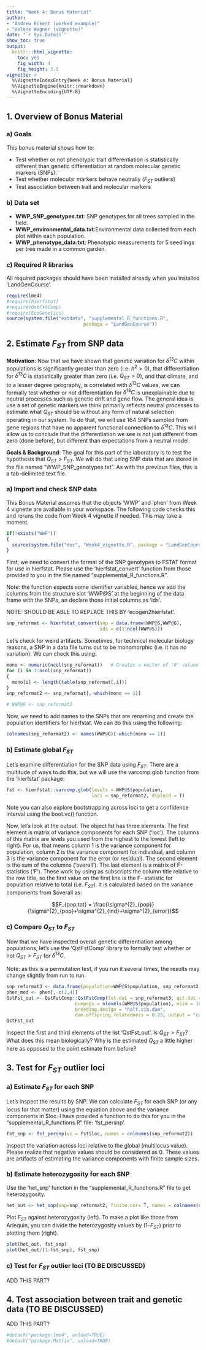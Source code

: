 ```yaml
---
title: "Week 4: Bonus Material"
author: 
- "Andrew Eckert (worked example)"
- "Helene Wagner (vignette)"
date: "`r Sys.Date()`"
show_toc: true
output:
  knitr:::html_vignette:
    toc: yes
    fig_width: 4 
    fig_height: 3.5
vignette: >
  %\VignetteIndexEntry{Week 4: Bonus Material}
  %\VignetteEngine{knitr::rmarkdown}
  %\VignetteEncoding{UTF-8}
---
```


## 1. Overview of Bonus Material

### a) Goals 

This bonus material shows how to:

- Test whether or not phenotypic trait differentiation is statistically different than genetic differentiation at random molecular genetic markers (SNPs).
- Test whether molecular markers behave neutrally ($F_{ST}$ outliers)
- Test association between trait and molecular markers

### b) Data set 

- **WWP_SNP_genotypes.txt**: SNP genotypes for all trees sampled in the field.
- **WWP_environmental_data.txt**:Environmental data collected from each plot within each population.
- **WWP_phenotype_data.txt**: Phenotypic measurements for 5 seedlings per tree made in a common garden.

### c) Required R libraries

All required packages should have been installed already when you installed 'LandGenCourse'.

```r
require(lme4)
#require(hierfstat)
#require(QstFstComp)
#require(EcoGenetics)
source(system.file("extdata", "supplemental_R_functions.R", 
                            package = "LandGenCourse"))

```

## 2. Estimate $F_{ST}$ from SNP data

**Motivation**: Now that we have shown that genetic variation for $δ^{13}C$ within populations is significantly greater than zero (i.e. $h^2 > 0$), that differentiation for $δ^{13}C$ is statistically greater than zero (i.e. $Q_{ST} > 0$), and that climate, and to a lesser degree geography, is correlated with $δ^{13}C$ values, we can formally test whether or not differentiation for $δ^{13}C$ is unexplainable due to neutral processes such as genetic drift and gene flow. The general idea is use a set of genetic markers we think primarily reflects neutral processes to estimate what $Q_{ST}$ should be without any form of natural selection operating in our system. To do that, we will use 164 SNPs sampled from gene regions that have no apparent functional connection to $δ^{13}C$. This will allow us to conclude that the differentiation we see is not just different from zero (done before), but different than expectations from a neutral model.

**Goals & Background**: The goal for this part of the laboratory is to test the hypothesis that $Q_{ST} > F_{ST}$. We will do that using SNP data that are stored in the file named "WWP_SNP_genotypes.txt". As with the previous files, this is a tab-delimited text file.

### a) Import and check SNP data 

This Bonus Material assumes that the objects 'WWP' and 'phen' from Week 4 vignette are available in your workspace. The following code checks this and reruns the code from Week 4 vignette if needed. This may take a moment.

```r
if(!exists("WWP")) 
{
  source(system.file("doc", "Week4_vignette.R", package = "LandGenCourse"))
}
```

First, we need to convert the format of the SNP genotypes to FSTAT format for use in hierfstat. Please use the 'hierfstat_convert' function from those provided to you in the file named "supplemental_R_functions.R".

Note: the function expects some identifier variables, hence we add the columns from the structure slot 'WWP@S' at the beginning of the data frame with the SNPs, an declare those initial columns as 'ids'.

NOTE: SHOULD BE ABLE TO REPLACE THIS BY 'ecogen2hierfstat'.

```r
snp_reformat <- hierfstat_convert(snp = data.frame(WWP@S,WWP@G), 
                                  ids = c(1:ncol(WWP@S)))
```

Let’s check for weird artifacts. Sometimes, for technical molecular biology reasons, a SNP in a data file turns out to be monomorphic (i.e. it has no variation). We can check this using:

```r
mono <- numeric(ncol(snp_reformat))   # Creates a vector of '0' values
for (i in 1:ncol(snp_reformat)) 
{
  mono[i] <- length(table(snp_reformat[,i]))
}
snp_reformat2 <- snp_reformat[,-which(mono == 1)]

# WWP@G <- snp_reformat2
```

Now, we need to add names to the SNPs that are renaming and create the population identifiers for hierfstat. We can do this using the following:


```r
colnames(snp_reformat2) <- names(WWP@G)[-which(mono == 1)]
```

### b) Estimate global $F_{ST}$ 

Let’s examine differentiation for the SNP data using $F_{ST}$. There are a multitude of ways to do this, but we will use the varcomp.glob function from the 'hierfstat' package:

```r
fst <- hierfstat::varcomp.glob(levels = WWP@S$population, 
                               loci = snp_reformat2, diploid = T)
```

Note you can also explore bootstrapping across loci to get a confidence interval using the boot.vc() function.

Now, let’s look at the output. The object fst has three elements. The first element is matrix of variance components for each SNP ('loc'). The columns of this matrix are levels you used from the highest to the lowest (left to right). For us, that means column 1 is the variance component for population, column 2 is the variance component for individual, and column 3 is the variance component for the error (or residual). The second element is the sum of the columns ('overall'). The last element is a matrix of F-statistics ('F'). These work by using as subscripts the column title relative to the row title, so the first value on the first line is the F- statistic for population relative to total (i.e. $F_{ST}$). It is calculated based on the variance components from $overall as:

$$F_{pop,tot} = \frac{\sigma^{2}_{pop}}
{\sigma^{2}_{pop}+\sigma^{2}_{ind}+\sigma^{2}_{error}}$$

### c) Compare $Q_{ST}$ to $F_{ST}$

Now that we have inspected overall genetic differentiation among populations, let’s use the 'QstFstComp' library to formally test whether or not $Q_{ST} > F_{ST}$ for $δ^{13}C$.

Note: as this is a permutation test, if you run it several times, the results may change slightly from run to run. 

```r
snp_reformat3 <- data.frame(population=WWP@S$population, snp_reformat2)
phen_mod <- phen[,-c(2,4)]
QstFst_out <- QstFstComp::QstFstComp(fst.dat = snp_reformat3, qst.dat = phen_mod, 
                         numpops = nlevels(WWP@S$population), nsim = 10000, 
                         breeding.design = "half.sib.dam", 
                         dam.offspring.relatedness = 0.25, output = "concise")
QstFst_out
```

Inspect the first and third elements of the list 'QstFst_out'. Is $Q_{ST} > F_{ST}$? What does this mean biologically? Why is the estimated $Q_{ST}$ a little higher here as opposed to the point estimate from before?

## 3. Test for $F_{ST}$ outlier loci

### a) Estimate $F_{ST}$ for each SNP

Let’s inspect the results by SNP. We can calculate $F_{ST}$ for each SNP (or any locus for that matter) using the equation above and the variance components in $loc. I have provided a function to do this for you in the "supplemental_R_functions.R" file: 'fst_persnp'.

```r
fst_snp <- fst_persnp(vc = fst$loc, names = colnames(snp_reformat2))
```

Inspect the variation across loci relative to the global (multilocus value). Please realize that negative values should be considered as 0. These values are artifacts of estimating the variance components with finite sample sizes. 

### b) Estimate heterozygosity for each SNP

Use the 'het_snp' function in the "supplemental_R_functions.R" file to get heterozygosity. 
```r
het_out <- het_snp(snp=snp_reformat2, finite.cor= T, names = colnames(snp_reformat2))
```

Plot $F_{ST}$ against heterozygosity (left). To make a plot like those from Arlequin, you can divide the heterozygosity values by $(1 – F_{ST})$ prior to plotting them (right).

```r
plot(het_out, fst_snp)
plot(het_out/(1-fst_snp), fst_snp)
```

### c) Test for $F_{ST}$ outlier loci (TO BE DISCUSSED)

ADD THIS PART?

## 4. Test association between trait and genetic data (TO BE DISCUSSED)

ADD THIS PART?


```r
#detach("package:lme4", unload=TRUE)
#detach("package:Matrix", unload=TRUE)
```


